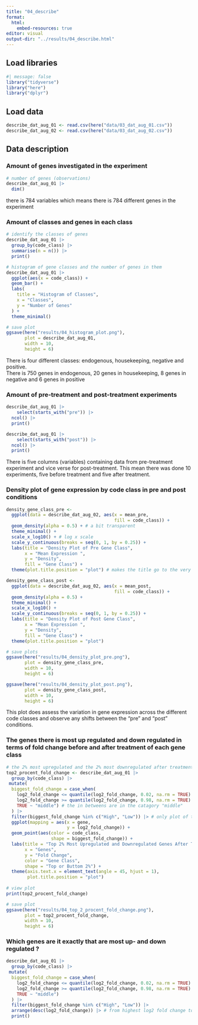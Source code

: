 ```yaml
---
title: "04_describe"
format:
  html:
    embed-resources: true
editor: visual
output-dir: "../results/04_describe.html"
---
```


## Load libraries

```r
#| message: false
library("tidyverse")
library("here")
library("dplyr")
```

## Load data

```r
describe_dat_aug_01 <- read.csv(here("data/03_dat_aug_01.csv"))
describe_dat_aug_02 <- read.csv(here("data/03_dat_aug_02.csv"))
```

## Data description

### Amount of genes investigated in the experiment

```r
# number of genes (observations)
describe_dat_aug_01 |> 
  dim()
```

there is 784 variables which means there is 784 different genes in the experiment

### Amount of classes and genes in each class

```r
# identify the classes of genes 
describe_dat_aug_01 |> 
  group_by(code_class) |> 
  summarise(n = n()) |> 
  print()

# histogram of gene classes and the number of genes in them 
describe_dat_aug_01 |>
  ggplot(aes(x = code_class)) +
  geom_bar() + 
  labs(
    title = "Histogram of Classes",
    x = "Classes",
    y = "Number of Genes"
  ) +
  theme_minimal()

# save plot
ggsave(here("results/04_histogram_plot.png"), 
       plot = describe_dat_aug_01, 
       width = 10, 
       height = 6)

```

There is four different classes: endogenous, housekeeping, negative and positive.\
There is 750 genes in endogenous, 20 genes in housekeeping, 8 genes in negative and 6 genes in positive

### Amount of pre-treatment and post-treatment experiments

```r
describe_dat_aug_01 |> 
    select(starts_with("pre")) |> 
  ncol() |> 
  print()

describe_dat_aug_01 |> 
    select(starts_with("post")) |> 
  ncol() |> 
  print()
```

There is five columns (variables) containing data from pre-treatment experiment and vice verse for post-treatment. This mean there was done 10 experiments, five before treatment and five after treatment.

### Density plot of gene expression by code class in pre and post conditions

```r
density_gene_class_pre <- 
  ggplot(data = describe_dat_aug_02, aes(x = mean_pre, 
                                         fill = code_class)) +
  geom_density(alpha = 0.5) + # a bit transparent
  theme_minimal() +
  scale_x_log10() + # log x scale
  scale_y_continuous(breaks = seq(0, 1, by = 0.25)) +
  labs(title = "Density Plot of Pre Gene Class",
       x = "Mean Expression ",
       y = "Density",
       fill = "Gene Class") + 
  theme(plot.title.position = "plot") # makes the title go to the very left

density_gene_class_post <- 
  ggplot(data = describe_dat_aug_02, aes(x = mean_post, 
                                         fill = code_class)) +
  geom_density(alpha = 0.5) +
  theme_minimal() +
  scale_x_log10() +
  scale_y_continuous(breaks = seq(0, 1, by = 0.25)) +
  labs(title = "Density Plot of Post Gene Class",
       x = "Mean Expression ",
       y = "Density",
       fill = "Gene Class") + 
  theme(plot.title.position = "plot") 

# save plots
ggsave(here("results/04_density_plot_pre.png"), 
       plot = density_gene_class_pre, 
       width = 10, 
       height = 6)

ggsave(here("results/04_density_plot_post.png"), 
       plot = density_gene_class_post, 
       width = 10, 
       height = 6)
```

This plot does assess the variation in gene expression across the different code classes and observe any shifts between the "pre" and "post" conditions.

### The genes there is most up regulated and down regulated in terms of fold change before and after treatment of each gene class

```r
# the 2% most upregulated and the 2% most downregulated after treatment for each class are plottet. Here you can see which genes are most up regulated and downregulated after treatment from each class. 
top2_procent_fold_change <- describe_dat_aug_01 |> 
  group_by(code_class) |> 
 mutate(
  biggest_fold_change = case_when(
    log2_fold_change <= quantile(log2_fold_change, 0.02, na.rm = TRUE) ~ "Low", # 2% most downregulated
    log2_fold_change >= quantile(log2_fold_change, 0.98, na.rm = TRUE) ~ "High", # 2% most up regulated
    TRUE ~ "middle") # the in betweens are in the catagory "middle"
  ) |> 
  filter(biggest_fold_change %in% c("High", "Low")) |> # only plot of the 2% most down- and up regulated
  ggplot(mapping = aes(x = gene,
                       y = log2_fold_change)) + 
  geom_point(aes(color = code_class, 
                 shape = biggest_fold_change)) + 
  labs(title = "Top 2% Most Upregulated and Downregulated Genes After Treatment by Code Class",
       x = "Genes",
       y = "Fold Change",
       color = "Gene Class",
       shape = "Top or Buttom 2%") + 
  theme(axis.text.x = element_text(angle = 45, hjust = 1),  
        plot.title.position = "plot") 
  
# view plot
print(top2_procent_fold_change)

# save plot
ggsave(here("results/04_top_2_procent_fold_change.png"), 
       plot = top2_procent_fold_change, 
       width = 10, 
       height = 6)
```

### Which genes are it exactly that are most up- and down regulated ?

```r
describe_dat_aug_01 |> 
  group_by(code_class) |> 
 mutate(
  biggest_fold_change = case_when(
    log2_fold_change <= quantile(log2_fold_change, 0.02, na.rm = TRUE) ~ "Low",
    log2_fold_change >= quantile(log2_fold_change, 0.98, na.rm = TRUE) ~ "High",
    TRUE ~ "middle")
  ) |> 
  filter(biggest_fold_change %in% c("High", "Low")) |> 
  arrange(desc(log2_fold_change)) |> # from highest log2 fold change to lowest 
  print()

```
